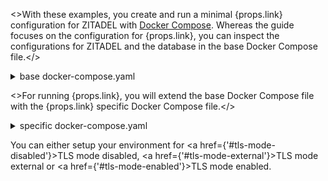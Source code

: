 
<>With these examples, you create and run a minimal {props.link} configuration for ZITADEL with <a href="https://docs.docker.com/compose">Docker Compose</a>.
Whereas the guide focuses on the configuration for {props.link}, you can inspect the configurations for ZITADEL and the database in the base Docker Compose file.</>
<details>
    <summary>base docker-compose.yaml</summary>
    <CodeBlock language="yaml">{ComposeYaml}</CodeBlock>
</details>

<>For running {props.link}, you will extend the base Docker Compose file with the {props.link} specific Docker Compose file.</>

<details>
    <summary>specific docker-compose.yaml</summary>
    <CodeBlock language="yaml">{props.compose}</CodeBlock>
</details>

You can either setup your environment for <a href={'#tls-mode-disabled'}>TLS mode disabled</a>, <a href={'#tls-mode-external'}>TLS mode external</a> or <a href={'#tls-mode-enabled'}>TLS mode enabled</a>.
